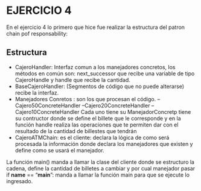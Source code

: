 # EJERCICIO 4

En el ejercicio 4 lo primero que hice fue realizar la estructura del patron chain pof responsability:

## Estructura
- CajeroHandler: Interfaz comun a los manejadores concretos, los métodos en común son: next_successor que recibe una variable de tipo CajeroHandle y handle que recibe la cantidad.
- BaseCajeroHandler: (Segmentos de código que no puede alterarse) recibe la interfaz.
- Manejadores Conretos :  son los que procesan el código. 
--Cajero50ConcreteHandler
--Cajero20ConcreteHandler
--Cajero10ConcreteHandler
Cada uno tiene su ManejadorConcretp tiene su contructor donde se define el billete que le corresponde y en la función handle realiza las operaciones que te permiten dar con el resultado de la cantidad de billestes que tendrán
- CajeroATMChain: es el cliente:  declara  la lógica de como será procesada la información donde declara los manejadores que existen y define como se usará el manejador.



La función main() manda a llamar la clase del cliente donde se estructuro la cadena, define la cantidad de billetes a cambiar y por cual manejador pasar
if __name__ == "__main__": manda a llamar la función main para que se ejecute lo ingresado.



